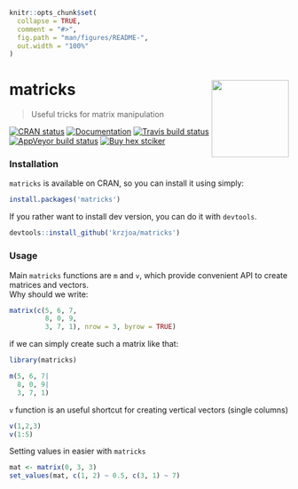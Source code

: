 <!-- README.md is generated from README.Rmd. Please edit that file -->

```r
knitr::opts_chunk$set(
  collapse = TRUE,
  comment = "#>",
  fig.path = "man/figures/README-",
  out.width = "100%"
)
```

# matricks <img src='man/figures/logo.png' align="right" height="139" />
> Useful tricks for matrix manipulation

<!-- badges: start -->
[![CRAN status](https://www.r-pkg.org/badges/version/matricks)](https://CRAN.R-project.org/package=matricks)
[![Documentation](https://img.shields.io/badge/documentation-matricks-orange.svg?colorB=E91E63)](http://krzjoa.github.io/matricks)
[![Travis build status](https://travis-ci.org/krzjoa/matricks.svg?branch=master)](https://travis-ci.org/krzjoa/matricks)
[![AppVeyor build status](https://ci.appveyor.com/api/projects/status/github/krzjoa/matricks?branch=master&svg=true)](https://ci.appveyor.com/project/krzjoa/matricks)
[![Buy hex stciker](https://img.shields.io/badge/buy%20hex-matricks-green)](https://www.redbubble.com/people/krzjoa/works/43111073-matricks-r-package-hex?asc=u&kind=sticker&p=sticker&size=small)
<!-- badges: end -->

### Installation
`matricks` is available on CRAN, so you can install it using simply:
```r
install.packages('matricks')
```
If you rather want to install dev version, you can do it with `devtools`.
```r
devtools::install_github('krzjoa/matricks')
```


### Usage
Main `matricks` functions are `m` and `v`, which provide convenient API to create matrices and vectors.  
Why should we write:
```r
matrix(c(5, 6, 7,
         8, 0, 9,
         3, 7, 1), nrow = 3, byrow = TRUE)
```
if we can simply create such a matrix like that:
```r
library(matricks)

m(5, 6, 7|
  8, 0, 9|
  3, 7, 1)
```

`v` function is an useful shortcut for creating vertical vectors (single columns)
```r
v(1,2,3)
v(1:5)
```

Setting values in easier with `matricks`
```r
mat <- matrix(0, 3, 3)
set_values(mat, c(1, 2) ~ 0.5, c(3, 1) ~ 7)
```
